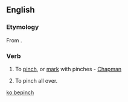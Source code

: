 ==English==

===Etymology===
From {{prefix|be|pinch|lang=en}}.

===Verb===
{{en-verb|bepinch|es}}

# {{context|transitive|archaic|lang=en}} To [[pinch]], or [[mark]] with pinches - [[Chapman]]
# {{context|transitive|dialectal|lang=en}} To pinch all over.

[[ko:bepinch]]